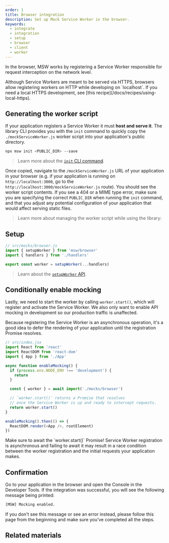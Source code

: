 ```yaml
---
order: 1
title: Browser integration
description: Set up Mock Service Worker in the browser.
keywords:
  - integrate
  - integration
  - setup
  - browser
  - client
  - worker
---
```


In the browser, MSW works by registering a Service Worker responsible for request interception on the network level.


<Info>
  Although Service Workers are meant to be served via HTTPS, browsers allow
  registering workers on HTTP while developing on `localhost`. If you need a
  local HTTPS development, see [this recipe](/docs/recipes/using-local-https).
</Info>

## Generating the worker script

If your application registers a Service Worker it must **host and serve it**. The library CLI provides you with the `init` command to quickly copy the `./mockServiceWorker.js` worker script into your application's public directory.

```sh
npx msw init <PUBLIC_DIR> --save
```

> Learn more about the [`init` CLI command](/docs/cli/init).

Once copied, navigate to the `/mockServiceWorker.js` URL of your application in your browser (e.g. if your application is running on `http://localhost:3000`, go to the `http://localhost:3000/mockServiceWorker.js` route). You should see the worker script contents. If you see a 404 or a MIME type error, make sure you are specifying the correct `PUBLIC_DIR` when running the `init` command, and that you adjust any potential configuration of your application that would affect serving static files.

> Learn more about managing the worker script while using the library:


<PageCard
  icon={CommandLineIcon}
  url="/docs/best-practices/managing-the-worker"
  title="Managing the worker"
  description="Learn how to manage the worker script updates."
/>

## Setup

```js
// src/mocks/browser.js
import { setupWorker } from 'msw/browser'
import { handlers } from './handlers'

export const worker = setupWorker(...handlers)
```

> Learn about the [`setupWorker` API](/docs/api/setup-worker).

## Conditionally enable mocking

Lastly, we need to start the worker by calling `worker.start()`, which will register and activate the Service Worker. We also only want to enable API mocking in development so our production traffic is unaffected.

Because registering the Service Worker is an asynchronous operation, it's a good idea to defer the rendering of your application until the registration Promise resolves.

```js /enableMocking/ {6-16}
// src/index.jsx
import React from 'react'
import ReactDOM from 'react-dom'
import { App } from './App'

async function enableMocking() {
  if (process.env.NODE_ENV !== 'development') {
    return
  }

  const { worker } = await import('./mocks/browser')

  // `worker.start()` returns a Promise that resolves
  // once the Service Worker is up and ready to intercept requests.
  return worker.start()
}

enableMocking().then(() => {
  ReactDOM.render(<App />, rootElement)
})
```


<Warning>
  Make sure to await the `worker.start()` Promise! Service Worker registration
  is asynchronous and failing to await it may result in a race condition between
  the worker registration and the initial requests your application makes.
</Warning>

## Confirmation

Go to your application in the browser and open the Console in the Developer Tools. If the integration was successful, you will see the following message being printed:

```sh
[MSW] Mocking enabled.
```

If you don't see this message or see an error instead, please follow this page from the beginning and make sure you've completed all the steps.

## Related materials


<div className="md:grid md:grid-cols-2 md:gap-x-5">
  <PageCard
    icon={NodejsIcon}
    url="/docs/http"
    title="Describing REST API"
    description="Learn about describing RESTful APIs."
  />
  <PageCard
    icon={GraphQLIcon}
    url="/docs/graphql"
    title="Describing GraphQL API"
    description="Learn about describing GraphQL APIs."
  />
</div>
